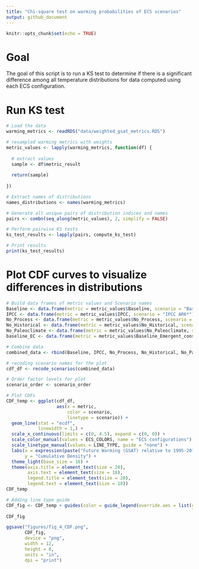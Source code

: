 ```yaml
---
title: "Chi-square test on warming probabilities of ECS scenarios"
output: github_document
---
```


```r
knitr::opts_chunk$set(echo = TRUE)
```

# Goal

The goal of this script is to run a KS test to determine if there is a significant difference among all temperature distributions for data computed using each ECS configuration.

# Run KS test 

```r
# Load the data
warming_metrics <- readRDS("data/weighted_gsat_metrics.RDS")

# resampled warming metrics with weights
metric_values <- lapply(warming_metrics, function(df) {
  
  # extract values 
  sample <- df$metric_result
  
  return(sample)
  
})

# Extract names of distributions
names_distributions <- names(warming_metrics)

# Generate all unique pairs of distribution indices and names
pairs <- combn(seq_along(metric_values), 2, simplify = FALSE)

# Perform pairwise KS tests
ks_test_results <- lapply(pairs, compute_ks_test)

# Print results
print(ks_test_results)

```
# Plot CDF curves to visualize differences in distributions 

```r
# Build data frames of metric values and Scenario names
Baseline <- data.frame(metric = metric_values$Baseline, scenario = "Baseline")
IPCC <- data.frame(metric = metric_values$IPCC, scenario = "IPCC AR6*")
No_Process <- data.frame(metric = metric_values$No_Process, scenario = "No_Process")
No_Historical <- data.frame(metric = metric_values$No_Historical, scenario = "No_Historical")
No_Paleoclimate <- data.frame(metric = metric_values$No_Paleoclimate, scenario = "No_Paleoclimate")
baseline_EC <- data.frame(metric = metric_values$Baseline_Emergent_constraints, scenario = "Baseline_Emergent_constraints")

# Combine data
combined_data <- rbind(Baseline, IPCC, No_Process, No_Historical, No_Paleoclimate, baseline_EC)

# recoding scenario names for the plot
cdf_df <- recode_scenarios(combined_data)

# Order factor levels for plot 
scenario_order <- scenario_order

# Plot CDFs
CDF_temp <- ggplot(cdf_df, 
                   aes(x = metric, 
                       color = scenario, 
                       linetype = scenario)) +
  geom_line(stat = "ecdf", 
            linewidth = 1,) +
  scale_x_continuous(limits = c(0, 4.5), expand = c(0, 0)) +
  scale_color_manual(values = ECS_COLORS, name = "ECS configurations") +
  scale_linetype_manual(values = LINE_TYPE, guide = "none") +
  labs(x = expression(paste("Future Warming (GSAT) relative to 1995-2014 (", degree, "C)")), 
       y = "Cumulative Density") +
  theme_light(base_size = 16) +
  theme(axis.title = element_text(size = 20), 
        axis.text = element_text(size = 18),
        legend.title = element_text(size = 20),
        legend.text = element_text(size = 18))
CDF_temp

# Adding line type guide
CDF_fig <- CDF_temp + guides(color = guide_legend(override.aes = list(color = ECS_COLORS, 
                                                                      linetype = LINE_TYPE)))
CDF_fig

ggsave("figures/fig_4_CDF.png",
       CDF_fig,
       device = "png", 
       width = 12, 
       height = 8, 
       units = "in", 
       dpi = "print")
```


